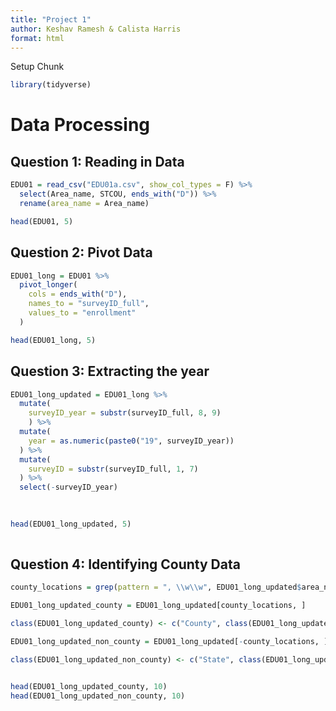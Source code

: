 ```yaml
---
title: "Project 1"
author: Keshav Ramesh & Calista Harris
format: html
---
```


Setup Chunk

```r
library(tidyverse)
```

# Data Processing

## Question 1: Reading in Data 

```r
EDU01 = read_csv("EDU01a.csv", show_col_types = F) %>%
  select(Area_name, STCOU, ends_with("D")) %>%
  rename(area_name = Area_name)

head(EDU01, 5)
```

## Question 2: Pivot Data

```r
EDU01_long = EDU01 %>%
  pivot_longer(
    cols = ends_with("D"), 
    names_to = "surveyID_full", 
    values_to = "enrollment"
  )

head(EDU01_long, 5)
```
## Question 3: Extracting the year

```r
EDU01_long_updated = EDU01_long %>%
  mutate(
    surveyID_year = substr(surveyID_full, 8, 9)
    ) %>%
  mutate(
    year = as.numeric(paste0("19", surveyID_year))
  ) %>%
  mutate(
    surveyID = substr(surveyID_full, 1, 7)
  ) %>%
  select(-surveyID_year)
  
  

head(EDU01_long_updated, 5)
  
```

## Question 4: Identifying County Data

```r
county_locations = grep(pattern = ", \\w\\w", EDU01_long_updated$area_name)

EDU01_long_updated_county = EDU01_long_updated[county_locations, ]

class(EDU01_long_updated_county) <- c("County", class(EDU01_long_updated_county))

EDU01_long_updated_non_county = EDU01_long_updated[-county_locations, ]

class(EDU01_long_updated_non_county) <- c("State", class(EDU01_long_updated_non_county))


head(EDU01_long_updated_county, 10)
head(EDU01_long_updated_non_county, 10)


```


























